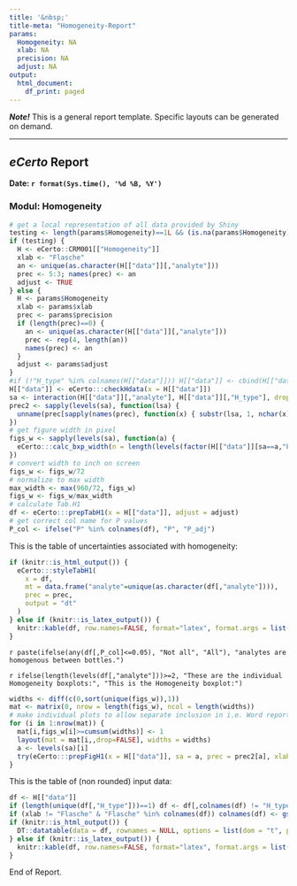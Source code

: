 ```yaml
---
title: '&nbsp;'
title-meta: "Homogeneity-Report"
params:
  Homogeneity: NA
  xlab: NA
  precision: NA
  adjust: NA
output:
  html_document:
    df_print: paged
---
```


***Note!*** 
This is a general report template. Specific layouts can be generated on demand.

---

## ***eCerto*** Report

**Date: `r format(Sys.time(), '%d %B, %Y')`**

### Modul: Homogeneity

```r
# get a local representation of all data provided by Shiny
testing <- length(params$Homogeneity)==1L && (is.na(params$Homogeneity) | params$Homogeneity=="NA")
if (testing) {
  H <- eCerto::CRM001[["Homogeneity"]]
  xlab <- "Flasche"
  an <- unique(as.character(H[["data"]][,"analyte"]))
  prec <- 5:3; names(prec) <- an
  adjust <- TRUE
} else {
  H <- params$Homogeneity
  xlab <- params$xlab
  prec <- params$precision
  if (length(prec)==0) {
    an <- unique(as.character(H[["data"]][,"analyte"]))
    prec <- rep(4, length(an))
    names(prec) <- an
  }
  adjust <- params$adjust
}
#if (!"H_type" %in% colnames(H[["data"]])) H[["data"]] <- cbind(H[["data"]], "H_type"="hom")
H[["data"]] <- eCerto:::checkHdata(x = H[["data"]])
sa <- interaction(H[["data"]][,"analyte"], H[["data"]][,"H_type"], drop = TRUE)
prec2 <- sapply(levels(sa), function(lsa) {
  unname(prec[sapply(names(prec), function(x) { substr(lsa, 1, nchar(x))==x })])
})
# get figure width in pixel
figs_w <- sapply(levels(sa), function(a) {
  eCerto:::calc_bxp_width(n = length(levels(factor(H[["data"]][sa==a,"Flasche"]))), w_axes = 48, w_point = 40)
})
# convert width to inch on screen
figs_w <- figs_w/72
# normalize to max width
max_width <- max(960/72, figs_w)
figs_w <- figs_w/max_width
# calculate Tab.H1
df <- eCerto:::prepTabH1(x = H[["data"]], adjust = adjust)
# get correct col name for P values
P_col <- ifelse("P" %in% colnames(df), "P", "P_adj")
```

This is the table of uncertainties associated with homogeneity:

```r
if (knitr::is_html_output()) {
  eCerto:::styleTabH1(
    x = df, 
    mt = data.frame("analyte"=unique(as.character(df[,"analyte"]))), 
    prec = prec,
    output = "dt"
  )
} else if (knitr::is_latex_output()) {
  knitr::kable(df, row.names=FALSE, format="latex", format.args = list(decimal.mark = "."))
}
```

`r paste(ifelse(any(df[,P_col]<=0.05), "Not all", "All"), "analytes are homogenous between bottles.")`

`r ifelse(length(levels(df[,"analyte"]))>=2, "These are the individual Homogeneity boxplots:", "This is the Homogeneity boxplot:")`

```r
widths <- diff(c(0,sort(unique(figs_w)),1))
mat <- matrix(0, nrow = length(figs_w), ncol = length(widths))
# make individual plots to allow separate inclusion in i.e. Word reports
for (i in 1:nrow(mat)) {
  mat[i,figs_w[i]>=cumsum(widths)] <- 1
  layout(mat = mat[i,,drop=FALSE], widths = widths)
  a <- levels(sa)[i]
  try(eCerto:::prepFigH1(x = H[["data"]], sa = a, prec = prec2[a], xlab = xlab))
}
```

This is the table of (non rounded) input data:

```r
df <- H[["data"]]
if (length(unique(df[,"H_type"]))==1) df <- df[,colnames(df) != "H_type"]
if (xlab != "Flasche" & "Flasche" %in% colnames(df)) colnames(df) <- gsub("^Flasche$", xlab, colnames(df))
if (knitr::is_html_output()) {
  DT::datatable(data = df, rownames = NULL, options = list(dom = "t", paging = FALSE))
} else if (knitr::is_latex_output()) {
  knitr::kable(df, row.names=FALSE, format="latex", format.args = list(decimal.mark = "."))
}
```

End of Report.